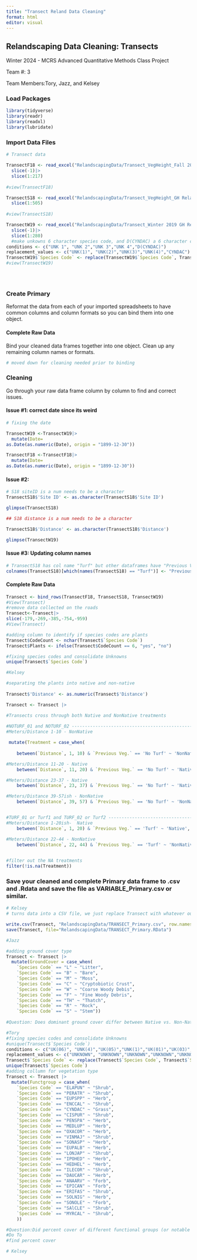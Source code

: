 ```yaml
---
title: "Transect Reland Data Cleaning"
format: html
editor: visual
---
```


## Relandscaping Data Cleaning: Transects

Winter 2024 - MCRS Advanced Quantitative Methods Class Project

Team #: 3

Team Members:Tory, Jazz, and Kelsey

### Load Packages

```r
library(tidyverse)
library(readr)
library(readxl)
library(lubridate)

```

### Import Data Files

```r

# Transect data

TransectF18 <- read_excel("RelandscapingData/Transect_VegHeight_Fall 2018 GH Relandscaping Transect Data.xlsx", sheet = 2) |> 
  slice(-1)|>
  slice(1:217)
  
#view(TransectF18) 

TransectS18 <- read_excel("RelandscapingData/Transect_VegHeight_GH Relandscaping Transect Data_Jun2018.xlsx", sheet = 2 )|>
  slice(1:505)
  
#view(TransectS18)

TransectW19 <- read_excel("RelandscapingData/Transect_Winter 2019 GH Relandscaping Transect Data.xlsx") |> 
  slice(-1)|>
  slice(1:280)
  #make unkowns 6 character species code, and D(CYNDAC) a 6 character code
conditions <- c("UNK 1", "UNK 2","UNK 3","UNK 4","D(CYNDAC)")
replacement_values <- c("UNK(1)", "UNK(2)","UNK(3)","UNK(4)","CYNDAC")
TransectW19$`Species Code` <- replace(TransectW19$`Species Code`, TransectW19$`Species Code` %in% conditions, replacement_values)
#view(TransectW19) 





```

### Create Primary

Reformat the data from each of your imported spreadsheets to have common columns and column formats so you can bind them into one object.

#### Complete Raw Data

Bind your cleaned data frames together into one object. Clean up any remaining column names or formats.

```r
# moved down for cleaning needed prior to binding
```

### Cleaning

Go through your raw data frame column by column to find and correct issues.

#### Issue #1: correct date since its weird

```r
# fixing the date

TransectW19 <-TransectW19|>
  mutate(Date=
as.Date(as.numeric(Date), origin = "1899-12-30"))

TransectF18 <-TransectF18|>
  mutate(Date=
as.Date(as.numeric(Date), origin = "1899-12-30"))

```

#### Issue #2:

```r
# S18 siteID is a num needs to be a character
TransectS18$'Site ID' <- as.character(TransectS18$'Site ID')

glimpse(TransectS18)

## S18 distance is a num needs to be a character

TransectS18$'Distance' <- as.character(TransectS18$'Distance')

glimpse(TransectW19)

```

#### Issue #3: Updating column names

```r
# TransectS18 has col name "Turf" but other dataframes have "Previous Veg."
colnames(TransectS18)[which(names(TransectS18) == "Turf")] <- "Previous Veg."
```

#### Complete Raw Data

```r
Transect <- bind_rows(TransectF18, TransectS18, TransectW19)
#View(Transect)
#remove data collected on the roads
Transect<-Transect|>
slice(-179,-269,-385,-754,-959)
#View(Transect)

#adding column to identify if species codes are plants
Transect$CodeCount <- nchar(Transect$`Species Code`)
Transect$Plants <- ifelse(Transect$CodeCount == 6, "yes", "no")

```

```r
#fixing species codes and consolidate Unknowns
unique(Transect$`Species Code`)
```

```r
#Kelsey 

#separating the plants into native and non-native
  
Transect$'Distance' <- as.numeric(Transect$'Distance')

Transect <- Transect |>

#Transects cross through both Native and NonNative treatments
  
#NOTURF_01 and NOTURF_02 -------------------------------------------------
#Meters/Distance 1-10 - NonNative

 mutate(Treatment = case_when(
   
    between(`Distance`, 1, 10) & `Previous Veg.` == 'No Turf' ~ 'NonNative',

#Meters/Distance 11-20 - Native
    between(`Distance`, 11, 20) & `Previous Veg.` == 'No Turf' ~ 'Native',

#Meters/Distance 23-37 - Native
    between(`Distance`, 23, 37) & `Previous Veg.` == 'No Turf' ~ 'Native',

#Meters/Distance 39-57ish - NonNative
    between(`Distance`, 39, 57) & `Previous Veg.` == 'No Turf' ~ 'NonNative',


#TURF_01 or Turf1 and TURF_02 or Turf2 ---------------------------------------------------
#Meters/Distance 1-20ish-  Native 
    between(`Distance`, 1, 20) & `Previous Veg.` == 'Turf' ~ 'Native',

#Meters/Distance 22-44 - NonNative
    between(`Distance`, 22, 44) & `Previous Veg.` == 'Turf' ~ 'NonNative')) |>

  
#filter out the NA treatments 
filter(!is.na(Treatment))


```

### Save your cleaned and complete Primary data frame to .csv and .Rdata and save the file as VARIABLE_Primary.csv or similar.

```r
# Kelsey 
# turns data into a CSV file, we just replace Transect with whatever our final data set is named 

write.csv(Transect, "RelandscapingData/TRANSECT_Primary.csv", row.names = FALSE)
save(Transect, file="RelandscapingData/TRANSECT_Primary.RData")
```

```r
#Jazz

#adding ground cover type
Transect <- Transect |>
  mutate(GroundCover = case_when(
    `Species Code` == "L" ~ "Litter",
    `Species Code` == "B" ~ "Bare",
    `Species Code` == "M" ~ "Moss",
    `Species Code` == "C" ~ "Cryptobiotic Crust",
    `Species Code` == "W" ~ "Coarse Woody Debis",
    `Species Code` == "F" ~ "Fine Woody Debris",
    `Species Code` == "TH" ~ "Thatch",
    `Species Code` == "R" ~ "Rock",
    `Species Code` == "S" ~ "Stem"))
    
#Question: Does dominant ground cover differ between Native vs. Non-Native treatments?
```

```r
#Tory
#fixing species codes and consolidate Unknowns
#unique(Transect$`Species Code`)
conditions <- c("UK(06)", "UNK(4)","UK(05)","UNK(1)","UK(01)","UK(03)","UNK(2)","UK(04)","UNK(3)","UK(02)","LONGJEP","D(CYNDAC)","SONCLE","SONSPP")
replacement_values <- c("UNKNOWN", "UNKNOWN","UNKNOWN","UNKNOWN","UNKNOWN", "UNKNOWN","UNKNOWN","UNKNOWN","UNKNOWN","UNKNOWN", "LONJAP","CYNDAC","SONOLE","SONOLE")
Transect$`Species Code` <- replace(Transect$`Species Code`, Transect$`Species Code` %in% conditions, replacement_values)
unique(Transect$`Species Code`)
#adding collumn for vegetation type
Transect <- Transect |>
  mutate(Functgroup = case_when(
    `Species Code` == "ELAPUN" ~ "Shrub",
    `Species Code` == "PERATR" ~ "Shrub",
    `Species Code` == "EUPSPP" ~ "Herb",
    `Species Code` == "ENCCAL" ~ "Shrub",
    `Species Code` == "CYNDAC" ~ "Grass",
    `Species Code` == "CISPUR" ~ "Shrub",
    `Species Code` == "PENSPA" ~ "Herb",
    `Species Code` == "MEDLUP" ~ "Herb",
    `Species Code` == "OXACOR" ~ "Herb",
    `Species Code` == "VINMAJ" ~ "Shrub",
    `Species Code` == "SONASP" ~ "Herb",
    `Species Code` == "EUPALB" ~ "Herb",
    `Species Code` == "LONJAP" ~ "Shrub",
    `Species Code` == "IPOHED" ~ "Herb",
    `Species Code` == "HEDHEL" ~ "Herb",
    `Species Code` == "ILECOR" ~ "Shrub",
    `Species Code` == "DAUCAR" ~ "Herb",
    `Species Code` == "ANAARV" ~ "Forb",
    `Species Code` == "EPICAN" ~ "Forb",
    `Species Code` == "ERIFAS" ~ "Shrub",
    `Species Code` == "SOLNIG" ~ "Herb",
    `Species Code` == "SONOLE" ~ "Forb",
    `Species Code` == "SAlCLE" ~ "Shrub",
    `Species Code` == "MYRCAL" ~ "Shrub",
    ))

#Question:Did percent cover of different functional groups (or notable species) change from before planting to after planting? (i.e., was the restoration successful?) 
#Do To
#find percent cover 

```

```r
# Kelsey 


```

